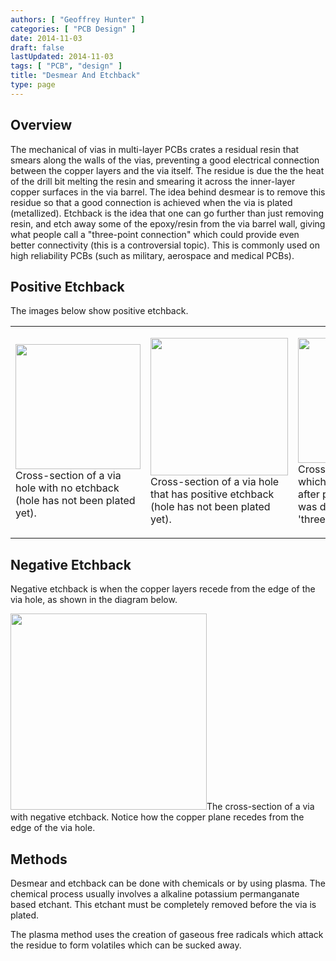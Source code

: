 ```yaml
---
authors: [ "Geoffrey Hunter" ]
categories: [ "PCB Design" ]
date: 2014-11-03
draft: false
lastUpdated: 2014-11-03
tags: [ "PCB", "design" ]
title: "Desmear And Etchback"
type: page
---
```



## Overview

The mechanical of vias in multi-layer PCBs crates a residual resin that smears along the walls of the vias, preventing a good electrical connection between the copper layers and the via itself. The residue is due the the heat of the drill bit melting the resin and smearing it across the inner-layer copper surfaces in the via barrel. The idea behind desmear is to remove this residue so that a good connection is achieved when the via is plated (metallized). Etchback is the idea that one can go further than just removing resin, and etch away some of the epoxy/resin from the via barrel wall, giving what people call a "three-point connection" which could provide even better connectivity (this is a controversial topic). This is commonly used on high reliability PCBs (such as military, aerospace and medical PCBs).

## Positive Etchback

The images below show positive etchback.

<table>
  <tbody>
    <tr>
      <td>
      

<Image src={etchback_none} width="200px">Cross-section of a via hole with no etchback (hole has not been plated yet).</Image>
</td>
      <td>


<Image src={etchback_before_plating} width="220px">Cross-section of a via hole that has positive etchback (hole has not been plated yet).</Image>
</td>
      <td>


<Image src={etchback_after_plating} width="200px">Cross-section of a via which has been plated after positive etchback was done, notice the 'three-point connection'.</Image>
</td>
    </tr>
  </tbody>
</table>

## Negative Etchback

Negative etchback is when the copper layers recede from the edge of the via hole, as shown in the diagram below.


<Image src={etchback_negative} width="314px">The cross-section of a via with negative etchback. Notice how the copper plane recedes from the edge of the via hole.</Image>

## Methods

Desmear and etchback can be done with chemicals or by using plasma. The chemical process usually involves a alkaline potassium permanganate based etchant. This etchant must be completely removed before the via is plated.

The plasma method uses the creation of gaseous free radicals which attack the residue to form volatiles which can be sucked away.

